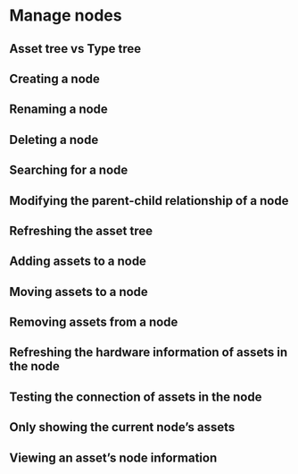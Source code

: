 # Manage nodes

## Asset tree vs Type tree

## Creating a node

## Renaming a node

## Deleting a node

## Searching for a node

## Modifying the parent-child relationship of a node

## Refreshing the asset tree

## Adding assets to a node

## Moving assets to a node

## Removing assets from a node

## Refreshing the hardware information of assets in the node

## Testing the connection of assets in the node

## Only showing the current node’s assets

## Viewing an asset’s node information